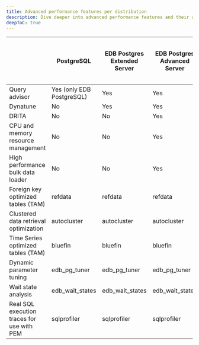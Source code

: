 ```yaml
---
title: Advanced performance features per distribution
description: Dive deeper into advanced performance features and their availability per Postgres distribution.
deepToC: true
---
```


|                                            | PostgreSQL                | EDB Postgres Extended Server | EDB Postgres Advanced Server | EDB Postgres Advanced Server in Oracle compatibility mode |
|--------------------------------------------|---------------------------|------------------------------|------------------------------|-----------------------------------------------------------|
| Query advisor                              | Yes (only EDB PostgreSQL) | Yes                          | Yes                          | Yes                                                       |
| Dynatune                                   | No                        | Yes                          | Yes                          | Yes                                                       |
| DRITA                                      | No                        | No                           | Yes                          | Yes                                                       |
| CPU and memory resource management         | No                        | No                           | Yes                          | Yes                                                       |
| High performance bulk data loader          | No                        | No                           | Yes                          | Yes                                                       |
| Foreign key optimized tables (TAM)         | refdata                   | refdata                      | refdata                      | refdata                                                   |
| Clustered data retrieval optimization      | autocluster               | autocluster                  | autocluster                  | autocluster                                               |
| Time Series optimized tables (TAM)         | bluefin                   | bluefin                      | bluefin                      | bluefin                                                   |
| Dynamic parameter tuning                   | edb_pg_tuner              | edb_pg_tuner                 | edb_pg_tuner                 | edb_pg_tuner                                              |
| Wait state analysis                        | edb_wait_states           | edb_wait_states              | edb_wait_states              | edb_wait_states                                           |
| Real SQL execution traces for use with PEM | sqlprofiler               | sqlprofiler                  | sqlprofiler                  | sqlprofiler                                               |
